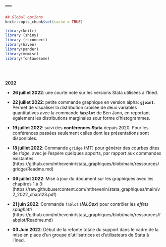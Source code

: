 ---
---

```{r setup, include=FALSE}
## Global options
knitr::opts_chunk$set(cache = TRUE)

library(knitr)
library (shiny)
library (rsconnect)
library(haven)
library(pander)
library(memisc)
library(fontawesome)
```

<br><br>


**2022**

* **26 juillet 2022**: une courte note sur les versions Stata utilisées à l'Ined. 

* **22 juillet 2022**: petite commande graphique en version alpha: **`gjoint`**. Permet de visualiser la distribution croisée de deux variables quantitatives avec la commande **`hexplot`** de Ben Jann, en reportant également les distributions marginales sour forme d'histogrammes.  

* **19 juillet 2022**: suivi des **conférences Stata** depuis 2020. Pour les conférences passées seulement celles dont les présentations sont disponibles. 

* **18 juillet 2022**: Commande `gridge` (MT) pour générer des courbes dites de *ridge*, avec je l'espère quelques apports,  par rapport aux commandes existantes: (https://github.com/mthevenin/stata_graphiques/blob/main/ressources/gridge/Readme.md)

* **06 juillet 2022**: Mise à jour du document sur les graphiques avec les chapitres 1 à 3: (https://raw.githubusercontent.com/mthevenin/stata_graphiques/main/v2_2022_chap123.pdf) 


* **21 juin 2022**: Commande `fablot` (***NJ.Cox***) pour contrôler les *effets spaghetti* (https://github.com/mthevenin/stata_graphiques/blob/main/ressources/fabplot/Readme.md) 

* **03 Juin 2022**: Début de la refonte totale du support dans le cadre de la mise en place d'un groupe d'utilisatrices et d'utilisateurs de Stata à l'Ined.

